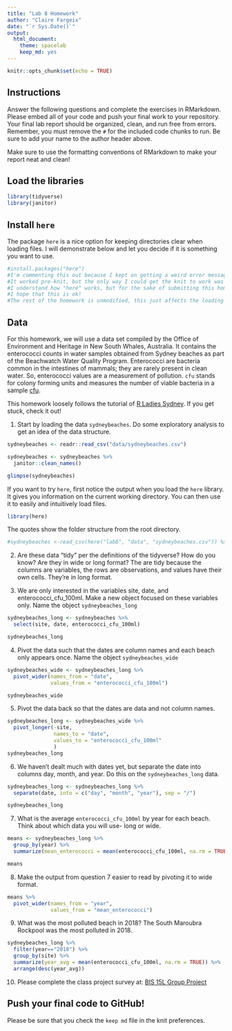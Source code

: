 ```yaml
---
title: "Lab 8 Homework"
author: "Claire Fargeix"
date: "`r Sys.Date()`"
output:
  html_document: 
    theme: spacelab
    keep_md: yes
---
```


```r
knitr::opts_chunk$set(echo = TRUE)
```

## Instructions
Answer the following questions and complete the exercises in RMarkdown. Please embed all of your code and push your final work to your repository. Your final lab report should be organized, clean, and run free from errors. Remember, you must remove the `#` for the included code chunks to run. Be sure to add your name to the author header above.  

Make sure to use the formatting conventions of RMarkdown to make your report neat and clean!  

## Load the libraries
```r
library(tidyverse)
library(janitor)
``` 

## Install `here`
The package `here` is a nice option for keeping directories clear when loading files. I will demonstrate below and let you decide if it is something you want to use.  
```r
#install.packages("here")
#I'm commenting this out because I kept on getting a weird error message when I tried to knit this file.  
#It worked pre-knit, but the only way I could get the knit to work was to work around it.   
#I understand how "here" works, but for the sake of submitting this homework on time I'm just using what we learned previously.   
#I hope that this is ok!   
#The rest of the homework is unmodified, this just affects the loading of the data!
```

## Data
For this homework, we will use a data set compiled by the Office of Environment and Heritage in New South Whales, Australia. It contains the enterococci counts in water samples obtained from Sydney beaches as part of the Beachwatch Water Quality Program. Enterococci are bacteria common in the intestines of mammals; they are rarely present in clean water. So, enterococci values are a measurement of pollution. `cfu` stands for colony forming units and measures the number of viable bacteria in a sample [cfu](https://en.wikipedia.org/wiki/Colony-forming_unit).   

This homework loosely follows the tutorial of [R Ladies Sydney](https://rladiessydney.org/). If you get stuck, check it out!  

1. Start by loading the data `sydneybeaches`. Do some exploratory analysis to get an idea of the data structure.
```r
sydneybeaches <- readr::read_csv("data/sydneybeaches.csv")
```
```r
sydneybeaches <- sydneybeaches %>% 
  janitor::clean_names()
```
```r
glimpse(sydneybeaches)
```


If you want to try `here`, first notice the output when you load the `here` library. It gives you information on the current working directory. You can then use it to easily and intuitively load files.
```r
library(here)
```

The quotes show the folder structure from the root directory.
```r
#sydneybeaches <-read_csv(here("lab8", "data", "sydneybeaches.csv")) %>% janitor::clean_names()
```

2. Are these data "tidy" per the definitions of the tidyverse? How do you know? Are they in wide or long format?
The are tidy because the columns are variables, the rows are observations, and values have their own cells. They're in long format.

3. We are only interested in the variables site, date, and enterococci_cfu_100ml. Make a new object focused on these variables only. Name the object `sydneybeaches_long`
```r
sydneybeaches_long <- sydneybeaches %>% 
  select(site, date, enterococci_cfu_100ml)

sydneybeaches_long
```

4. Pivot the data such that the dates are column names and each beach only appears once. Name the object `sydneybeaches_wide`
```r
sydneybeaches_wide <- sydneybeaches_long %>% 
  pivot_wider(names_from = "date",
              values_from = "enterococci_cfu_100ml")
```
```r
sydneybeaches_wide
```

5. Pivot the data back so that the dates are data and not column names.
```r
sydneybeaches_long <- sydneybeaches_wide %>% 
  pivot_longer(-site,
               names_to = "date", 
               values_to = "enterococci_cfu_100ml"
               )
sydneybeaches_long
```


6. We haven't dealt much with dates yet, but separate the date into columns day, month, and year. Do this on the `sydneybeaches_long` data.
```r
sydneybeaches_long <- sydneybeaches_long %>% 
  separate(date, into = c("day", "month", "year"), sep = "/")

sydneybeaches_long
```


7. What is the average `enterococci_cfu_100ml` by year for each beach. Think about which data you will use- long or wide.
```r
means <- sydneybeaches_long %>% 
  group_by(year) %>% 
  summarize(mean_enterococci = mean(enterococci_cfu_100ml, na.rm = TRUE))
```
```r
means
```


8. Make the output from question 7 easier to read by pivoting it to wide format.
```r
means %>%
  pivot_wider(names_from = "year",
              values_from = "mean_enterococci")
```


9. What was the most polluted beach in 2018?
The South Maroubra Rockpool was the most polluted in 2018.
```r
sydneybeaches_long %>% 
  filter(year=="2018") %>% 
  group_by(site) %>% 
  summarize(year_avg = mean(enterococci_cfu_100ml, na.rm = TRUE)) %>% 
  arrange(desc(year_avg))
```


10. Please complete the class project survey at: [BIS 15L Group Project](https://forms.gle/H2j69Z3ZtbLH3efW6)


## Push your final code to GitHub!
Please be sure that you check the `keep md` file in the knit preferences.   